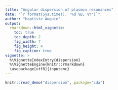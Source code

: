 ```yaml
---
title: "Angular dispersion of plasmon resonances"
date: "`r format(Sys.time(), '%d %B, %Y')`"
author: "baptiste Auguie"
output:
  rmarkdown::html_vignette:
    toc: true
    toc_depth: 2
    fig_width: 7
    fig_height: 4
    fig_caption: true
vignette: >
  %\VignetteIndexEntry{dispersion}
  %\VignetteEngine{knitr::rmarkdown}
  \usepackage[utf8]{inputenc}
---
```


```r
knitr::read_demo("dispersion", package="cda")
```

```r
```

```r
```

```r
```
